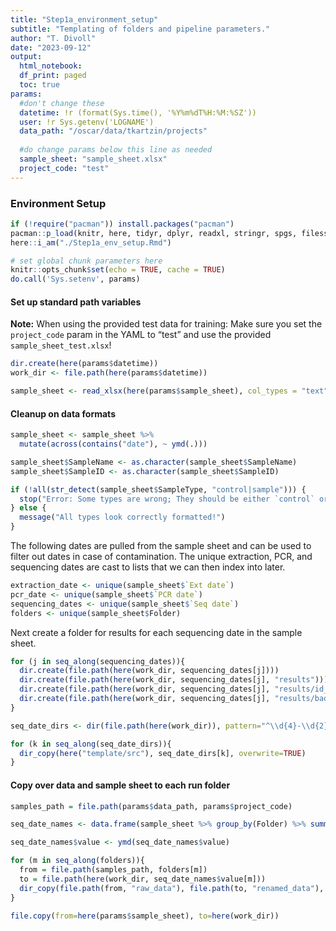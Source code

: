 ```yaml
---
title: "Step1a_environment_setup"
subtitle: "Templating of folders and pipeline parameters."
author: "T. Divoll"
date: "2023-09-12"
output: 
  html_notebook:
  df_print: paged
  toc: true
params:
  #don't change these
  datetime: !r (format(Sys.time(), '%Y%m%dT%H:%M:%SZ'))
  user: !r Sys.getenv('LOGNAME')
  data_path: "/oscar/data/tkartzin/projects"
  
  #do change params below this line as needed
  sample_sheet: "sample_sheet.xlsx"
  project_code: "test"
---
```


### Environment Setup
```r
if (!require("pacman")) install.packages("pacman")
pacman::p_load(knitr, here, tidyr, dplyr, readxl, stringr, spgs, filesstrings, lubridate, fs, rlang, rmarkdown)
here::i_am("./Step1a_env_setup.Rmd")
```

```r
# set global chunk parameters here
knitr::opts_chunk$set(echo = TRUE, cache = TRUE)
do.call('Sys.setenv', params)
```

#### Set up standard path variables

**Note:** When using the provided test data for training:
Make sure you set the `project_code` param in the YAML to "test" and use the provided `sample_sheet_test.xlsx`!

```r
dir.create(here(params$datetime))
work_dir <- file.path(here(params$datetime))

sample_sheet <- read_xlsx(here(params$sample_sheet), col_types = "text")
```

#### Cleanup on data formats
```r
sample_sheet <- sample_sheet %>%
  mutate(across(contains("date"), ~ ymd(.)))

sample_sheet$SampleName <- as.character(sample_sheet$SampleName)
sample_sheet$SampleID <- as.character(sample_sheet$SampleID)

if (!all(str_detect(sample_sheet$SampleType, "control|sample"))) {
  stop("Error: Some types are wrong; They should be either `control` or `sample` in lowercase.")
} else {
  message("All types look correctly formatted!")
}

```

The following dates are pulled from the sample sheet and can be used to filter out dates in case of contamination. The unique extraction, PCR, and sequencing dates are cast to lists that we can then index into later.
```r
extraction_date <- unique(sample_sheet$`Ext date`)
pcr_date <- unique(sample_sheet$`PCR date`)
sequencing_dates <- unique(sample_sheet$`Seq date`)
folders <- unique(sample_sheet$Folder)
```

Next create a folder for results for each sequencing date in the sample sheet.
```r
for (j in seq_along(sequencing_dates)){
  dir.create(file.path(here(work_dir, sequencing_dates[j])))
  dir.create(file.path(here(work_dir, sequencing_dates[j], "results")))
  dir.create(file.path(here(work_dir, sequencing_dates[j], "results/id_data")))
  dir.create(file.path(here(work_dir, sequencing_dates[j], "results/bad_controls_path")))
}

seq_date_dirs <- dir(file.path(here(work_dir)), pattern="^\\d{4}-\\d{2}-\\d{2}", full.names=TRUE)

for (k in seq_along(seq_date_dirs)){
  dir_copy(here("template/src"), seq_date_dirs[k], overwrite=TRUE)
}
```

#### Copy over data and sample sheet to each run folder
```r
samples_path = file.path(params$data_path, params$project_code)

seq_date_names <- data.frame(sample_sheet %>% group_by(Folder) %>% summarise(value = unique(`Seq date`)))

seq_date_names$value <- ymd(seq_date_names$value)

for (m in seq_along(folders)){
  from = file.path(samples_path, folders[m])
  to = file.path(here(work_dir, seq_date_names$value[m]))
  dir_copy(file.path(from, "raw_data"), file.path(to, "renamed_data"), overwrite=TRUE)
}

file.copy(from=here(params$sample_sheet), to=here(work_dir))
```